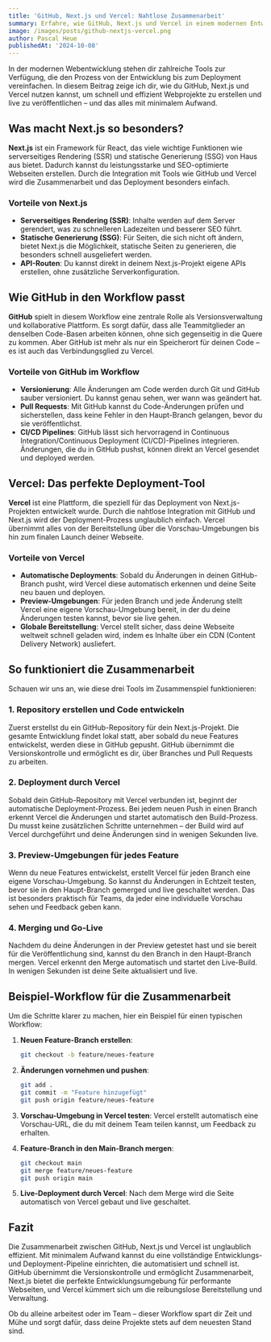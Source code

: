 ```yaml
---
title: 'GitHub, Next.js und Vercel: Nahtlose Zusammenarbeit'
summary: Erfahre, wie GitHub, Next.js und Vercel in einem modernen Entwicklungsworkflow perfekt zusammenarbeiten, um eine einfache und effiziente Deployment-Pipeline zu erstellen.
image: /images/posts/github-nextjs-vercel.png
author: Pascal Heue
publishedAt: '2024-10-08'
---
```


In der modernen Webentwicklung stehen dir zahlreiche Tools zur Verfügung, die den Prozess von der Entwicklung bis zum Deployment vereinfachen. In diesem Beitrag zeige ich dir, wie du GitHub, Next.js und Vercel nutzen kannst, um schnell und effizient Webprojekte zu erstellen und live zu veröffentlichen – und das alles mit minimalem Aufwand.

## Was macht Next.js so besonders?

**Next.js** ist ein Framework für React, das viele wichtige Funktionen wie serverseitiges Rendering (SSR) und statische Generierung (SSG) von Haus aus bietet. Dadurch kannst du leistungsstarke und SEO-optimierte Webseiten erstellen. Durch die Integration mit Tools wie GitHub und Vercel wird die Zusammenarbeit und das Deployment besonders einfach.

### Vorteile von Next.js

- **Serverseitiges Rendering (SSR)**: Inhalte werden auf dem Server gerendert, was zu schnelleren Ladezeiten und besserer SEO führt.
- **Statische Generierung (SSG)**: Für Seiten, die sich nicht oft ändern, bietet Next.js die Möglichkeit, statische Seiten zu generieren, die besonders schnell ausgeliefert werden.
- **API-Routen**: Du kannst direkt in deinem Next.js-Projekt eigene APIs erstellen, ohne zusätzliche Serverkonfiguration.

## Wie GitHub in den Workflow passt

**GitHub** spielt in diesem Workflow eine zentrale Rolle als Versionsverwaltung und kollaborative Plattform. Es sorgt dafür, dass alle Teammitglieder an denselben Code-Basen arbeiten können, ohne sich gegenseitig in die Quere zu kommen. Aber GitHub ist mehr als nur ein Speicherort für deinen Code – es ist auch das Verbindungsglied zu Vercel.

### Vorteile von GitHub im Workflow

- **Versionierung**: Alle Änderungen am Code werden durch Git und GitHub sauber versioniert. Du kannst genau sehen, wer wann was geändert hat.
- **Pull Requests**: Mit GitHub kannst du Code-Änderungen prüfen und sicherstellen, dass keine Fehler in den Haupt-Branch gelangen, bevor du sie veröffentlichst.
- **CI/CD Pipelines**: GitHub lässt sich hervorragend in Continuous Integration/Continuous Deployment (CI/CD)-Pipelines integrieren. Änderungen, die du in GitHub pushst, können direkt an Vercel gesendet und deployed werden.

## Vercel: Das perfekte Deployment-Tool

**Vercel** ist eine Plattform, die speziell für das Deployment von Next.js-Projekten entwickelt wurde. Durch die nahtlose Integration mit GitHub und Next.js wird der Deployment-Prozess unglaublich einfach. Vercel übernimmt alles von der Bereitstellung über die Vorschau-Umgebungen bis hin zum finalen Launch deiner Webseite.

### Vorteile von Vercel

- **Automatische Deployments**: Sobald du Änderungen in deinen GitHub-Branch pusht, wird Vercel diese automatisch erkennen und deine Seite neu bauen und deployen.
- **Preview-Umgebungen**: Für jeden Branch und jede Änderung stellt Vercel eine eigene Vorschau-Umgebung bereit, in der du deine Änderungen testen kannst, bevor sie live gehen.
- **Globale Bereitstellung**: Vercel stellt sicher, dass deine Webseite weltweit schnell geladen wird, indem es Inhalte über ein CDN (Content Delivery Network) ausliefert.

## So funktioniert die Zusammenarbeit

Schauen wir uns an, wie diese drei Tools im Zusammenspiel funktionieren:

### 1. Repository erstellen und Code entwickeln

Zuerst erstellst du ein GitHub-Repository für dein Next.js-Projekt. Die gesamte Entwicklung findet lokal statt, aber sobald du neue Features entwickelst, werden diese in GitHub gepusht. GitHub übernimmt die Versionskontrolle und ermöglicht es dir, über Branches und Pull Requests zu arbeiten.

### 2. Deployment durch Vercel

Sobald dein GitHub-Repository mit Vercel verbunden ist, beginnt der automatische Deployment-Prozess. Bei jedem neuen Push in einen Branch erkennt Vercel die Änderungen und startet automatisch den Build-Prozess. Du musst keine zusätzlichen Schritte unternehmen – der Build wird auf Vercel durchgeführt und deine Änderungen sind in wenigen Sekunden live.

### 3. Preview-Umgebungen für jedes Feature

Wenn du neue Features entwickelst, erstellt Vercel für jeden Branch eine eigene Vorschau-Umgebung. So kannst du Änderungen in Echtzeit testen, bevor sie in den Haupt-Branch gemerged und live geschaltet werden. Das ist besonders praktisch für Teams, da jeder eine individuelle Vorschau sehen und Feedback geben kann.

### 4. Merging und Go-Live

Nachdem du deine Änderungen in der Preview getestet hast und sie bereit für die Veröffentlichung sind, kannst du den Branch in den Haupt-Branch mergen. Vercel erkennt den Merge automatisch und startet den Live-Build. In wenigen Sekunden ist deine Seite aktualisiert und live.

## Beispiel-Workflow für die Zusammenarbeit

Um die Schritte klarer zu machen, hier ein Beispiel für einen typischen Workflow:

1. **Neuen Feature-Branch erstellen**:
    
    ```bash
    git checkout -b feature/neues-feature
    
    ```
    
2. **Änderungen vornehmen und pushen**:
    
    ```bash
    git add .
    git commit -m "Feature hinzugefügt"
    git push origin feature/neues-feature
    
    ```
    
3. **Vorschau-Umgebung in Vercel testen**: Vercel erstellt automatisch eine Vorschau-URL, die du mit deinem Team teilen kannst, um Feedback zu erhalten.
4. **Feature-Branch in den Main-Branch mergen**:
    
    ```bash
    git checkout main
    git merge feature/neues-feature
    git push origin main
    
    ```
    
5. **Live-Deployment durch Vercel**: Nach dem Merge wird die Seite automatisch von Vercel gebaut und live geschaltet.

## Fazit

Die Zusammenarbeit zwischen GitHub, Next.js und Vercel ist unglaublich effizient. Mit minimalem Aufwand kannst du eine vollständige Entwicklungs- und Deployment-Pipeline einrichten, die automatisiert und schnell ist. GitHub übernimmt die Versionskontrolle und ermöglicht Zusammenarbeit, Next.js bietet die perfekte Entwicklungsumgebung für performante Webseiten, und Vercel kümmert sich um die reibungslose Bereitstellung und Verwaltung.

Ob du alleine arbeitest oder im Team – dieser Workflow spart dir Zeit und Mühe und sorgt dafür, dass deine Projekte stets auf dem neuesten Stand sind.